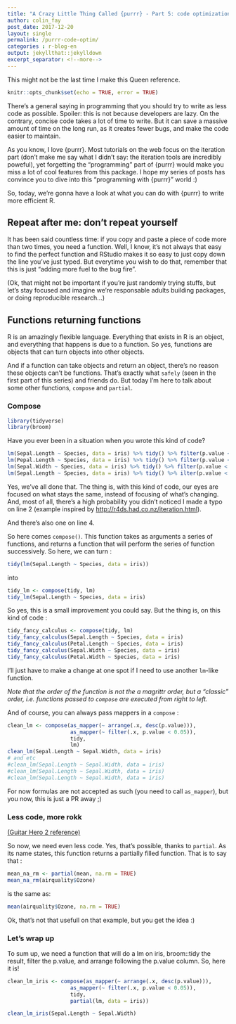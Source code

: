 ```yaml
---
title: "A Crazy Little Thing Called {purrr} - Part 5: code optimization"
author: colin_fay
post_date: 2017-12-20
layout: single
permalink: /purrr-code-optim/
categories : r-blog-en
output: jekyllthat::jekylldown
excerpt_separator: <!--more-->
---
```

This might not be the last time I make this Queen reference. 

<!--more-->

```r
knitr::opts_chunk$set(echo = TRUE, error = TRUE)
```

There's a general saying in programming that you should try to write as less code as possible. Spoiler: this is not because developers are lazy. On the contrary, concise code takes a lot of time to write. But it can save a massive amount of time on the long run, as it creates fewer bugs, and make the code easier to maintain. 

As you know, I love {purrr}. Most tutorials on the web focus on the iteration part (don't make me say what I didn't say: the iteration tools are incredibly poweful), yet forgetting the "programming" part of {purrr} would make you miss a lot of cool features from this package. I hope my series of posts has convince you to dive into this "programming with {purrr}" world :) 

So, today, we're gonna have a look at what you can do with {purrr} to write more efficient R. 

## Repeat after me: don't repeat yourself

It has been said countless time: if you copy and paste a piece of code more than two times, you need a function. Well, I know, it's not always that easy to find the perfect function and RStudio makes it so easy to just copy down the line you've just typed. But everytime you wish to do that, remember that this is just "adding more fuel to the bug fire".

(Ok, that might not be important if you're just randomly trying stuffs, but let's stay focused and imagine we're responsable adults building packages, or doing reproducible research...)

## Functions returning functions 

R is an amazingly flexible language. Everything that exists in R is an object, and everything that happens is due to a function. So yes, functions are objects that can turn objects into other objects. 

And if a function can take objects and return an object, there's no reason these objects can't be functions. That's exactly what `safely` (seen in the first part of this series) and friends do. But today I'm here to talk about some other functions, `compose` and `partial`. 

### Compose 

```r
library(tidyverse)
library(broom)
```

Have you ever been in a situation when you wrote this kind of code? 

```r
lm(Sepal.Length ~ Species, data = iris) %>% tidy() %>% filter(p.value < 0.05)
lm(Pepal.Length ~ Species, data = iris) %>% tidy() %>% filter(p.value < 0.05)
lm(Sepal.Width ~ Species, data = iris) %>% tidy() %>% filter(p.value < 0.05)
lm(Sepal.Length ~ Species, data = iris) %>% tidy() %>% ilter(p.value < 0.05)
```

Yes, we've all done that. The thing is, with this kind of code, our eyes are focused on what stays the same, instead of focusing of what's changing. And, most of all, there's a high probability you didn't noticed I made a typo on line 2 (example inspired by [http://r4ds.had.co.nz/iteration.html](http://r4ds.had.co.nz/iteration.html)).

And there's also one on line 4. 

So here comes `compose()`. This function takes as arguments a series of functions, and returns a function that will perform the series of function successively. So here, we can turn : 

```r
tidy(lm(Sepal.Length ~ Species, data = iris))
```

into 

```r
tidy_lm <- compose(tidy, lm)
tidy_lm(Sepal.Length ~ Species, data = iris)
```

So yes, this is a small improvement you could say. But the thing is, on this kind of code : 

```r
tidy_fancy_calculus <- compose(tidy, lm)
tidy_fancy_calculus(Sepal.Length ~ Species, data = iris)
tidy_fancy_calculus(Petal.Length ~ Species, data = iris)
tidy_fancy_calculus(Sepal.Width ~ Species, data = iris)
tidy_fancy_calculus(Petal.Width ~ Species, data = iris)
```

I'll just have to make a change at one spot if I need to use another `lm`-like function. 

_Note that the order of the function is not the a magrittr order, but a "classic" order, i.e. functions passed to `compose` are executed from right to left. _

And of course, you can always pass mappers in a `compose` :

```r
clean_lm <- compose(as_mapper(~ arrange(.x, desc(p.value))), 
                    as_mapper(~ filter(.x, p.value < 0.05)),
                    tidy, 
                    lm)
clean_lm(Sepal.Length ~ Sepal.Width, data = iris)
# and etc
#clean_lm(Sepal.Length ~ Sepal.Width, data = iris)
#clean_lm(Sepal.Length ~ Sepal.Width, data = iris)
#clean_lm(Sepal.Length ~ Sepal.Width, data = iris)
```

For now formulas are not accepted as such (you need to call `as_mapper`), but you now, this is just a PR away ;) 

### Less code, more rokk

[(Guitar Hero 2 reference)](https://www.youtube.com/watch?v=q2eBtnxA8SA)

So now, we need even less code. Yes, that's possible, thanks to `partial`. As its name states, this function returns a partially filled function. That is to say that :

```r
mean_na_rm <- partial(mean, na.rm = TRUE)
mean_na_rm(airquality$Ozone)
```

is the same as:

```r
mean(airquality$Ozone, na.rm = TRUE)
```

Ok, that's not that usefull on that example, but you get the idea :) 

### Let's wrap up

To sum up, we need a function that will do a lm on iris, broom::tidy the result, filter the p.value, and arrange following the p.value column. So, here it is! 

```r
clean_lm_iris <- compose(as_mapper(~ arrange(.x, desc(p.value))), 
                    as_mapper(~ filter(.x, p.value < 0.05)),
                    tidy, 
                    partial(lm, data = iris))

clean_lm_iris(Sepal.Length ~ Sepal.Width)
```

